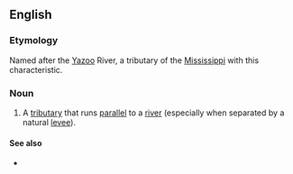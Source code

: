 ==English==
{{wikipedia|yazoo stream}}

===Etymology===
Named after the [[w:Yazoo River|Yazoo]] River, a tributary of the [[Mississippi]] with this characteristic.

===Noun===
{{en-noun}}

# {{lb|en|US}} A [[tributary]] that runs [[parallel]] to a [[river]] (especially when separated by a natural [[levee]]).

====See also====
* {{w|Yazoo land scandal}}